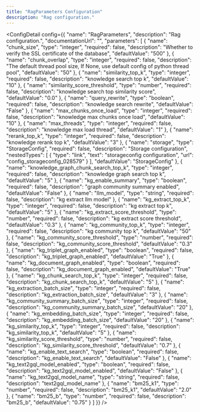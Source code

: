 ```yaml
---
title: "RagParameters Configuration"
description: "Rag configuration."
---
```



<ConfigDetail config={{
  "name": "RagParameters",
  "description": "Rag configuration.",
  "documentationUrl": "",
  "parameters": [
    {
      "name": "chunk_size",
      "type": "integer",
      "required": false,
      "description": "Whether to verify the SSL certificate of the database",
      "defaultValue": "500"
    },
    {
      "name": "chunk_overlap",
      "type": "integer",
      "required": false,
      "description": "The default thread pool size, If None, use default config of python thread pool",
      "defaultValue": "50"
    },
    {
      "name": "similarity_top_k",
      "type": "integer",
      "required": false,
      "description": "knowledge search top k",
      "defaultValue": "10"
    },
    {
      "name": "similarity_score_threshold",
      "type": "number",
      "required": false,
      "description": "knowledge search top similarity score",
      "defaultValue": "0.0"
    },
    {
      "name": "query_rewrite",
      "type": "boolean",
      "required": false,
      "description": "knowledge search rewrite",
      "defaultValue": "False"
    },
    {
      "name": "max_chunks_once_load",
      "type": "integer",
      "required": false,
      "description": "knowledge max chunks once load",
      "defaultValue": "10"
    },
    {
      "name": "max_threads",
      "type": "integer",
      "required": false,
      "description": "knowledge max load thread",
      "defaultValue": "1"
    },
    {
      "name": "rerank_top_k",
      "type": "integer",
      "required": false,
      "description": "knowledge rerank top k",
      "defaultValue": "3"
    },
    {
      "name": "storage",
      "type": "StorageConfig",
      "required": false,
      "description": "Storage configuration",
      "nestedTypes": [
        {
          "type": "link",
          "text": "storageconfig configuration",
          "url": "config_storageconfig_028579"
        }
      ],
      "defaultValue": "StorageConfig"
    },
    {
      "name": "knowledge_graph_chunk_search_top_k",
      "type": "integer",
      "required": false,
      "description": "knowledge graph search top k",
      "defaultValue": "5"
    },
    {
      "name": "kg_enable_summary",
      "type": "boolean",
      "required": false,
      "description": "graph community summary enabled",
      "defaultValue": "False"
    },
    {
      "name": "llm_model",
      "type": "string",
      "required": false,
      "description": "kg extract llm model"
    },
    {
      "name": "kg_extract_top_k",
      "type": "integer",
      "required": false,
      "description": "kg extract top k",
      "defaultValue": "5"
    },
    {
      "name": "kg_extract_score_threshold",
      "type": "number",
      "required": false,
      "description": "kg extract score threshold",
      "defaultValue": "0.3"
    },
    {
      "name": "kg_community_top_k",
      "type": "integer",
      "required": false,
      "description": "kg community top k",
      "defaultValue": "50"
    },
    {
      "name": "kg_community_score_threshold",
      "type": "number",
      "required": false,
      "description": "kg_community_score_threshold",
      "defaultValue": "0.3"
    },
    {
      "name": "kg_triplet_graph_enabled",
      "type": "boolean",
      "required": false,
      "description": "kg_triplet_graph_enabled",
      "defaultValue": "True"
    },
    {
      "name": "kg_document_graph_enabled",
      "type": "boolean",
      "required": false,
      "description": "kg_document_graph_enabled",
      "defaultValue": "True"
    },
    {
      "name": "kg_chunk_search_top_k",
      "type": "integer",
      "required": false,
      "description": "kg_chunk_search_top_k",
      "defaultValue": "5"
    },
    {
      "name": "kg_extraction_batch_size",
      "type": "integer",
      "required": false,
      "description": "kg_extraction_batch_size",
      "defaultValue": "3"
    },
    {
      "name": "kg_community_summary_batch_size",
      "type": "integer",
      "required": false,
      "description": "kg_community_summary_batch_size",
      "defaultValue": "20"
    },
    {
      "name": "kg_embedding_batch_size",
      "type": "integer",
      "required": false,
      "description": "kg_embedding_batch_size",
      "defaultValue": "20"
    },
    {
      "name": "kg_similarity_top_k",
      "type": "integer",
      "required": false,
      "description": "kg_similarity_top_k",
      "defaultValue": "5"
    },
    {
      "name": "kg_similarity_score_threshold",
      "type": "number",
      "required": false,
      "description": "kg_similarity_score_threshold",
      "defaultValue": "0.7"
    },
    {
      "name": "kg_enable_text_search",
      "type": "boolean",
      "required": false,
      "description": "kg_enable_text_search",
      "defaultValue": "False"
    },
    {
      "name": "kg_text2gql_model_enabled",
      "type": "boolean",
      "required": false,
      "description": "kg_text2gql_model_enabled",
      "defaultValue": "False"
    },
    {
      "name": "kg_text2gql_model_name",
      "type": "string",
      "required": false,
      "description": "text2gql_model_name"
    },
    {
      "name": "bm25_k1",
      "type": "number",
      "required": false,
      "description": "bm25_k1",
      "defaultValue": "2.0"
    },
    {
      "name": "bm25_b",
      "type": "number",
      "required": false,
      "description": "bm25_b",
      "defaultValue": "0.75"
    }
  ]
}} />

